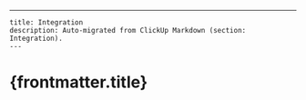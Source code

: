 ---
    title: Integration
    description: Auto-migrated from ClickUp Markdown (section: Integration).
    ---

# {frontmatter.title}


